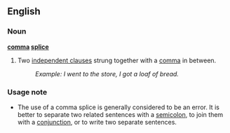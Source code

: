 {{wikipedia}}
==English==

===Noun===
'''[[comma]] [[splice]]'''
# Two [[independent clause]]s strung together with a [[comma]] in between.
#:''Example: I went to the store, I got a loaf of bread.''

===Usage note===
*The use of a comma splice is generally considered to be an error.  It is better to separate two related sentences with a [[semicolon]], to join them with a [[conjunction]], or to write two separate sentences.